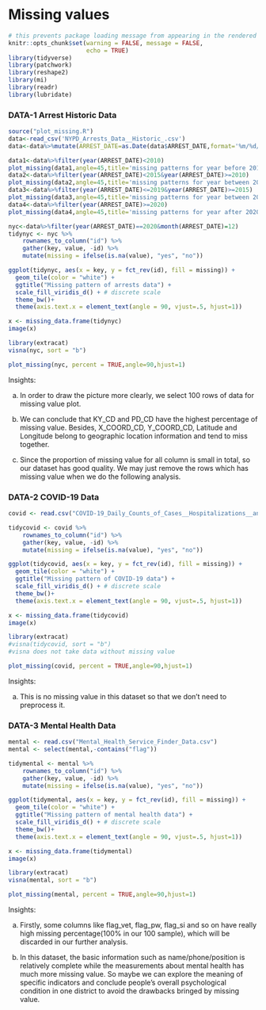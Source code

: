# Missing values
```r
# this prevents package loading message from appearing in the rendered version of your problem set
knitr::opts_chunk$set(warning = FALSE, message = FALSE,
                      echo = TRUE)
library(tidyverse)
library(patchwork)
library(reshape2)
library(mi)
library(readr)
library(lubridate)
```

### DATA-1 Arrest Historic Data

```r
source("plot_missing.R")
data<-read_csv('NYPD_Arrests_Data__Historic_.csv')
data<-data%>%mutate(ARREST_DATE=as.Date(data$ARREST_DATE,format='%m/%d/%Y'))
```
```r
data1<-data%>%filter(year(ARREST_DATE)<2010)
plot_missing(data1,angle=45,title='missing patterns for year before 2010')
data2<-data%>%filter(year(ARREST_DATE)<2015&year(ARREST_DATE)>=2010)
plot_missing(data2,angle=45,title='missing patterns for year between 2010-2014')
data3<-data%>%filter(year(ARREST_DATE)<=2019&year(ARREST_DATE)>=2015)
plot_missing(data3,angle=45,title='missing patterns for year between 2015-2019')
data4<-data%>%filter(year(ARREST_DATE)>=2020)
plot_missing(data4,angle=45,title='missing patterns for year after 2020')
```



```r
nyc<-data%>%filter(year(ARREST_DATE)==2020&month(ARREST_DATE)=12)
tidynyc <- nyc %>% 
    rownames_to_column("id") %>% 
    gather(key, value, -id) %>% 
    mutate(missing = ifelse(is.na(value), "yes", "no"))

ggplot(tidynyc, aes(x = key, y = fct_rev(id), fill = missing)) +
  geom_tile(color = "white") + 
  ggtitle("Missing pattern of arrests data") +
  scale_fill_viridis_d() + # discrete scale
  theme_bw()+
  theme(axis.text.x = element_text(angle = 90, vjust=.5, hjust=1))
```

```r
x <- missing_data.frame(tidynyc)
image(x)
```

```r
library(extracat)
visna(nyc, sort = "b")
```
```r

plot_missing(nyc, percent = TRUE,angle=90,hjust=1)
```


Insights:\n

a) In order to draw the picture more clearly, we select 100 rows of data for missing value plot.\n

b) We can conclude that KY_CD and PD_CD have the highest percentage of missing value. Besides, X_COORD_CD, Y_COORD_CD, Latitude and Longitude belong to geographic location information and tend to miss together.\n

c) Since the proportion of missing value for all column is small in total, so our dataset has good quality. We may just remove the rows which has missing value when we do the following analysis.

### DATA-2 COVID-19 Data
```r
covid <- read.csv("COVID-19_Daily_Counts_of_Cases__Hospitalizations__and_Deaths.csv")
```

```r
tidycovid <- covid %>% 
    rownames_to_column("id") %>% 
    gather(key, value, -id) %>% 
    mutate(missing = ifelse(is.na(value), "yes", "no"))

ggplot(tidycovid, aes(x = key, y = fct_rev(id), fill = missing)) +
  geom_tile(color = "white") + 
  ggtitle("Missing pattern of COVID-19 data") +
  scale_fill_viridis_d() + # discrete scale
  theme_bw()+
  theme(axis.text.x = element_text(angle = 90, vjust=.5, hjust=1))
```

```r
x <- missing_data.frame(tidycovid)
image(x)
```

```r
library(extracat)
#visna(tidycovid, sort = "b")
#visna does not take data without missing value
```

```r

plot_missing(covid, percent = TRUE,angle=90,hjust=1)
```


Insights:

a) This is no missing value in this dataset so that we don't need to preprocess it.

### DATA-3 Mental Health Data
```r
mental <- read.csv("Mental_Health_Service_Finder_Data.csv")
mental <- select(mental,-contains("flag"))
```

```r
tidymental <- mental %>% 
    rownames_to_column("id") %>% 
    gather(key, value, -id) %>% 
    mutate(missing = ifelse(is.na(value), "yes", "no"))

ggplot(tidymental, aes(x = key, y = fct_rev(id), fill = missing)) +
  geom_tile(color = "white") + 
  ggtitle("Missing pattern of mental health data") +
  scale_fill_viridis_d() + # discrete scale
  theme_bw()+
  theme(axis.text.x = element_text(angle = 90, vjust=.5, hjust=1))
```

```r
x <- missing_data.frame(tidymental)
image(x)
```

```r
library(extracat)
visna(mental, sort = "b")
```

```r
plot_missing(mental, percent = TRUE,angle=90,hjust=1)
```

Insights:

a) Firstly, some columns like flag_vet, flag_pw, flag_si and so on have really high missing percentage(100% in our 100 sample), which will be discarded in our further analysis.

b) In this dataset, the basic information such as name/phone/position is relatively complete while the measurements about mental health has much more missing value. So maybe we can explore the meaning of specific indicators and conclude people's overall psychological condition in one district to avoid the drawbacks bringed by missing value.

